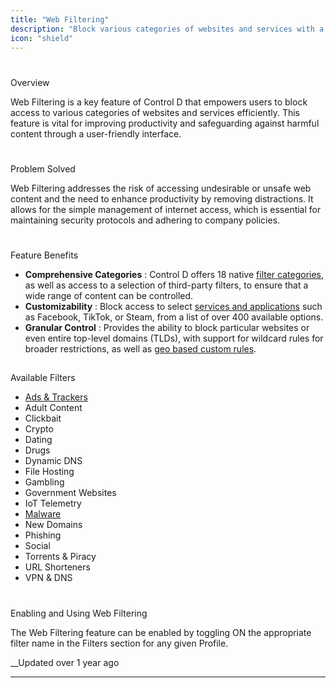```yaml
---
title: "Web Filtering"
description: "Block various categories of websites and services with a single toggle switch."
icon: "shield"
---
```


# 

Overview

Web Filtering is a key feature of Control D that empowers users to block access to various categories of websites and services efficiently. This feature is vital for improving productivity and safeguarding against harmful content through a user-friendly interface.

# 

Problem Solved

Web Filtering addresses the risk of accessing undesirable or unsafe web content and the need to enhance productivity by removing distractions. It allows for the simple management of internet access, which is essential for maintaining security protocols and adhering to company policies.

# 

Feature Benefits

  * **Comprehensive Categories** : Control D offers 18 native [filter categories](/docs/filters), as well as access to a selection of third-party filters, to ensure that a wide range of content can be controlled.
  * **Customizability** : Block access to select [services and applications](/docs/services) such as Facebook, TikTok, or Steam, from a list of over 400 available options.
  * **Granular Control** : Provides the ability to block particular websites or even entire top-level domains (TLDs), with support for wildcard rules for broader restrictions, as well as [geo based custom rules](/docs/geo-custom-rules).

## 

Available Filters

  * [Ads & Trackers](/docs/ads-filter-modes)
  * Adult Content
  * Clickbait
  * Crypto
  * Dating
  * Drugs
  * Dynamic DNS
  * File Hosting
  * Gambling 
  * Government Websites 
  * IoT Telemetry
  * [Malware](/docs/malware)
  * New Domains
  * Phishing
  * Social
  * Torrents & Piracy
  * URL Shorteners
  * VPN & DNS

# 

Enabling and Using Web Filtering

The Web Filtering feature can be enabled by toggling ON the appropriate filter name in the Filters section for any given Profile.

__Updated over 1 year ago

* * *
